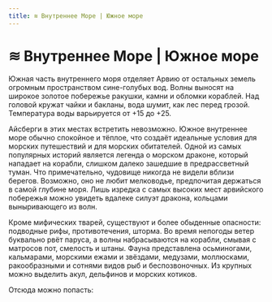 ```yaml
---
title: ≋ Внутреннее Море | Южное море
---
```

# ≋ Внутреннее Море | Южное море


Южная часть внутреннего моря отделяет Арвию от остальных земель огромным пространством сине-голубых вод. Волны выносят на широкое золотое побережье ракушки, камни и обломки кораблей. Над головой кружат чайки и бакланы, вода шумит, как лес перед грозой.
Температура воды варьируется от +15 до +25.

Айсберги в этих местах встретить невозможно. Южное внутреннее море обычно спокойное и тёплое, что создаёт идеальные условия для морских путешествий и для морских обитателей. Одной из самых популярных историй является легенда о морском драконе, который нападает на корабли, слишком далеко зашедшие в предрассветный туман. Что примечательно, чудовище никогда не видели вблизи берегов. Возможно, оно не любит мелководье, предпочитая держаться в самой глубине моря. Лишь изредка с самых высоких мест арвийского побережья можно увидеть вдалеке силуэт дракона, кольцами выныривающего из волн.

Кроме мифических тварей, существуют и более обыденные опасности: подводные рифы, противотечения, шторма. Во время непогоды ветер буквально рвёт паруса, а волны набрасываются на корабли, смывая с матросов пот, смелость и штаны. Фауна представлена осьминогами, кальмарами, морскими ежами и звёздами, медузами, моллюсками, ракообразными и сотнями видов рыб и беспозвоночных. Из крупных можно выделить акул, дельфинов и морских котиков.

Отсюда можно попасть:<br/>